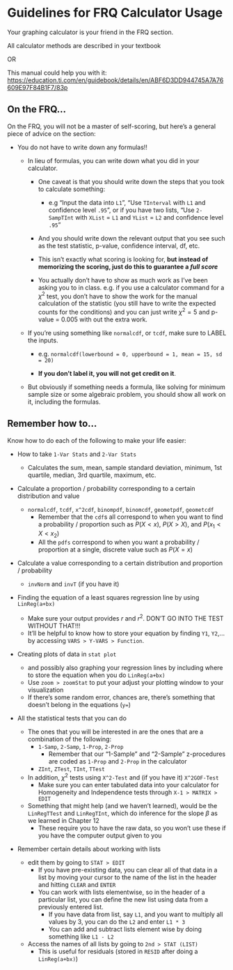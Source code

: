 # Guidelines for FRQ Calculator Usage

Your graphing calculator is your friend in the FRQ section. 

All calculator methods are described in your textbook

OR

This manual could help you with it: [https://education.ti.com/en/guidebook/details/en/ABF6D3DD944745A7A76609E97F84B1F7/83p](https://education.ti.com/en/guidebook/details/en/ABF6D3DD944745A7A76609E97F84B1F7/83p)

## On the FRQ...

On the FRQ, you will not be a master of self-scoring, but here's a general piece of advice on the section:

- You do not have to write down any formulas!!

  - In lieu of formulas, you can write down what you did in your calculator.
  
    - One caveat is that you should write down the steps that you took to calculate something:
      - e.g "Input the data into `L1`", "Use `TInterval` with `L1` and confidence level `.95`", or if you have two lists, "Use `2-SampTInt` with `XList` = `L1` and `YList` = `L2` and confidence level `.95`" 
      
    - And you should write down the relevant output that you see such as the test statistic, p-value, confidence interval, df, etc.
    
    - This isn't exactly what scoring is looking for, **but instead of memorizing the scoring, just do this to guarantee a *full score***
    
    - You actually don't have to show as much work as I've been asking you to in class. e.g. if you use a calculator command for a $\chi^2$
test, you don't have to show the work for the manual calculation of the statistic (you still have to write the expected counts for the conditions) and you can just write $\chi^2 = 5$ and p-value = $0.005$ with out the extra work.

  - If you're using something like `normalcdf`, or `tcdf`, make sure to LABEL the inputs.
  
    - e.g. `normalcdf(lowerbound = 0, upperbound = 1, mean = 15, sd = 20)`
    
    - **If you don't label it, you will not get credit on it**.
    
  - But obviously if something needs a formula, like solving for minimum sample size or some algebraic problem, you should show all work on it, including the formulas.

## Remember how to...

Know how to do each of the following to make your life easier:

- How to take `1-Var Stats` and `2-Var Stats`

  - Calculates the sum, mean, sample standard deviation, minimum, 1st quartile, median, 3rd quartile, maximum, etc.

- Calculate a proportion / probability corresponding to a certain distribution and value

  - `normalcdf`, `tcdf`, `x^2cdf`, `binompdf`, `binomcdf`, `geometpdf`, `geometcdf`
    - Remember that the `cdf`s all correspond to when you want to find a probability / proportion such as $P(X<x)$, $P(X>X)$, and $P(x_1<X<x_2)$ 
    - All the `pdfs` correspond to when you want a probability / proportion at a single, discrete value such as $P(X = x)$

- Calculate a value corresponding to a certain distribution and proportion / probability

  - `invNorm` and `invT` (if you have it)

- Finding the equation of a least squares regression line by using `LinReg(a+bx)`

  - Make sure your output provides $r$ and $r^2$. DON'T GO INTO THE TEST WITHOUT THAT!!!
  - It'll be helpful to know how to store your equation by finding `Y1`, `Y2`,... by accessing `VARS > Y-VARS > Function`.

- Creating plots of data in `stat plot`

  - and possibly also graphing your regression lines by including where to store the equation when you do `LinReg(a+bx)`
  - Use `zoom > zoomStat` to put your adjust your plotting window to your visualization
  - If there's some random error, chances are, there's something that doesn't belong in the equations (`y=`)

- All the statistical tests that you can do

  - The ones that you will be interested in are the ones that are a combination of the following:
    - `1-Samp`, `2-Samp`, `1-Prop`, `2-Prop`
      - Remember that our "1-Sample" and "2-Sample" z-procedures are coded as `1-Prop` and `2-Prop` in the calculator
    - `ZInt`, `ZTest`, `TInt`, `TTest`
  - In addition, $\chi^2$ tests using `X^2-Test` and (if you have it) `X^2GOF-Test`
    - Make sure you can enter tabulated data into your calculator for Homogeneity and Independence tests through `X-1 > MATRIX > EDIT`
  - Something that might help (and we haven't learned), would be the `LinRegTTest` and `LinRegTInt`, which do inference for the slope $\beta$ as we learned in Chapter 12
    - These require you to have the raw data, so you won't use these if you have the computer output given to you

- Remember certain details about working with lists

  - edit them by going to `STAT > EDIT`
    - If you have pre-existing data, you can clear all of that data in a list by moving your cursor to the name of the list in the header and hitting `CLEAR` and `ENTER` 
    - You can work with lists elementwise, so in the header of a particular list, you can define the new list using data from a previously entered list.
      - If you have data from list, say `L1`, and you want to multiply all values by 3, you can do the `L2` and enter `L1 * 3`
      - You can add and subtract lists element wise by doing something like `L1 - L2`
  - Access the names of all lists by going to `2nd > STAT (LIST)`
    - This is useful for residuals (stored in `RESID` after doing a `LinReg(a+bx)`)
